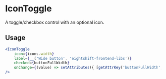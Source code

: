 # IconToggle

A toggle/checkbox control with an optional icon.

## Usage

```jsx
<IconToggle
	icon={icons.width}
	label={__('Wide button', 'eightshift-frontend-libs')}
	checked={buttonFullWidth}
	onChange={(value) => setAttributes({ [getAttrKey('buttonFullWidth', attributes, manifest)]: value })}
/>
```
